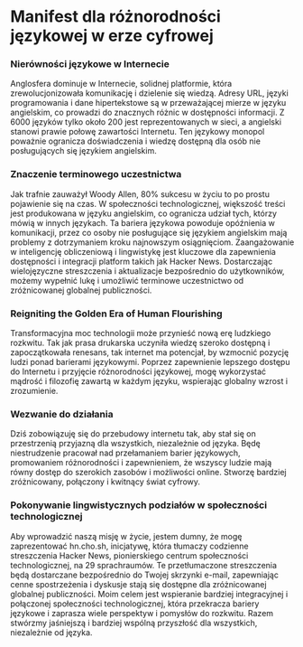 

<CallToAction />

<Steps>

# Manifest dla różnorodności językowej w erze cyfrowej

### Nierówności językowe w Internecie

Anglosfera dominuje w Internecie, solidnej platformie, która zrewolucjonizowała komunikację i dzielenie się wiedzą. Adresy URL, języki programowania i dane hipertekstowe są w przeważającej mierze w języku angielskim, co prowadzi do znacznych różnic w dostępności informacji. Z 6000 języków tylko około 200 jest reprezentowanych w sieci, a angielski stanowi prawie połowę zawartości Internetu. Ten językowy monopol poważnie ogranicza doświadczenia i wiedzę dostępną dla osób nie posługujących się językiem angielskim.

### Znaczenie terminowego uczestnictwa

Jak trafnie zauważył Woody Allen, 80% sukcesu w życiu to po prostu pojawienie się na czas. W społeczności technologicznej, większość treści jest produkowana w języku angielskim, co ogranicza udział tych, którzy mówią w innych językach. Ta bariera językowa powoduje opóźnienia w komunikacji, przez co osoby nie posługujące się językiem angielskim mają problemy z dotrzymaniem kroku najnowszym osiągnięciom. Zaangażowanie w inteligencję obliczeniową i lingwistykę jest kluczowe dla zapewnienia dostępności i integracji platform takich jak Hacker News. Dostarczając wielojęzyczne streszczenia i aktualizacje bezpośrednio do użytkowników, możemy wypełnić lukę i umożliwić terminowe uczestnictwo od zróżnicowanej globalnej publiczności.

### Reigniting the Golden Era of Human Flourishing

Transformacyjna moc technologii może przynieść nową erę ludzkiego rozkwitu. Tak jak prasa drukarska uczyniła wiedzę szeroko dostępną i zapoczątkowała renesans, tak internet ma potencjał, by wzmocnić pozycję ludzi ponad barierami językowymi. Poprzez zapewnienie lepszego dostępu do Internetu i przyjęcie różnorodności językowej, mogę wykorzystać mądrość i filozofię zawartą w każdym języku, wspierając globalny wzrost i zrozumienie.

### Wezwanie do działania

Dziś zobowiązuję się do przebudowy internetu tak, aby stał się on przestrzenią przyjazną dla wszystkich, niezależnie od języka. Będę niestrudzenie pracował nad przełamaniem barier językowych, promowaniem różnorodności i zapewnieniem, że wszyscy ludzie mają równy dostęp do szerokich zasobów i możliwości online. Stworzę bardziej zróżnicowany, połączony i kwitnący świat cyfrowy.

### Pokonywanie lingwistycznych podziałów w społeczności technologicznej

Aby wprowadzić naszą misję w życie, jestem dumny, że mogę zaprezentować hn.cho.sh, inicjatywę, która tłumaczy codzienne streszczenia Hacker News, pionierskiego centrum społeczności technologicznej, na 29 sprachraumów. Te przetłumaczone streszczenia będą dostarczane bezpośrednio do Twojej skrzynki e-mail, zapewniając cenne spostrzeżenia i dyskusje stają się dostępne dla zróżnicowanej globalnej publiczności. Moim celem jest wspieranie bardziej integracyjnej i połączonej społeczności technologicznej, która przekracza bariery językowe i zaprasza wiele perspektyw i pomysłów do rozkwitu. Razem stwórzmy jaśniejszą i bardziej wspólną przyszłość dla wszystkich, niezależnie od języka.

</Steps>
